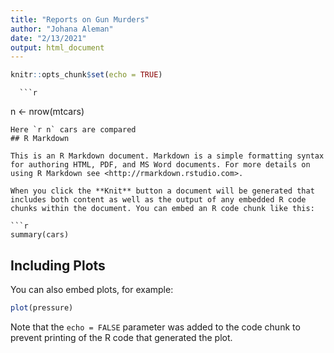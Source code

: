 ```yaml
---
title: "Reports on Gun Murders"
author: "Johana Aleman"
date: "2/13/2021"
output: html_document
---
```


```r
knitr::opts_chunk$set(echo = TRUE)
```
      ```r
n <- nrow(mtcars)
```
Here `r n` cars are compared
## R Markdown

This is an R Markdown document. Markdown is a simple formatting syntax for authoring HTML, PDF, and MS Word documents. For more details on using R Markdown see <http://rmarkdown.rstudio.com>.

When you click the **Knit** button a document will be generated that includes both content as well as the output of any embedded R code chunks within the document. You can embed an R code chunk like this:

```r
summary(cars)
```

## Including Plots

You can also embed plots, for example:

```r
plot(pressure)
```

Note that the `echo = FALSE` parameter was added to the code chunk to prevent printing of the R code that generated the plot.
